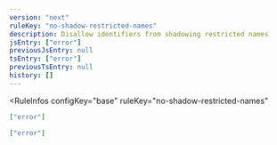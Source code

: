 ```yaml
---
version: "next"
ruleKey: "no-shadow-restricted-names"
description: Disallow identifiers from shadowing restricted names
jsEntry: ["error"]
previousJsEntry: null
tsEntry: ["error"]
previousTsEntry: null
history: []
---
```


<RuleInfos 
  configKey="base" 
  ruleKey="no-shadow-restricted-names" 
>

```json
["error"]
```

```json
["error"]
```

</RuleInfos>
